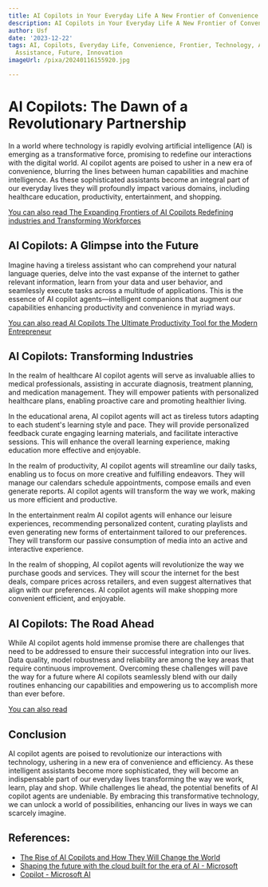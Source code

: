 ```yaml
---
title: AI Copilots in Your Everyday Life A New Frontier of Convenience
description: AI Copilots in Your Everyday Life A New Frontier of Convenience
author: Usf
date: '2023-12-22'
tags: AI, Copilots, Everyday Life, Convenience, Frontier, Technology, Automation,
  Assistance, Future, Innovation
imageUrl: /pixa/20240116155920.jpg

---
```

#  AI Copilots: The Dawn  of a Revolutionary Partnership

In a world where technology is rapidly evolving artificial  intelligence (AI) is emerging as a transformative force, promising to redefine  our interactions with the digital world. AI copilot agents are poised to usher in a new era of  convenience, blurring the lines between human capabilities and machine intelligence. As these  sophisticated assistants become an  integral part of our everyday lives  they will profoundly impact various domains, including healthcare education, productivity, entertainment, and shopping.

[You can  also read  The Expanding Frontiers of AI Copilots Redefining industries and Transforming Workforces](The%20Expanding%20Frontiers%20of%20AI%20Copilots%20Redefining%20industries%20and%20Transforming%20Workforces)


## AI Copilots: A Glimpse into the Future

Imagine having a tireless assistant who can comprehend your natural language queries,  delve into the vast expanse of the internet to gather relevant information, learn  from your data and user behavior, and seamlessly execute tasks across a multitude of applications. This is the essence of  AI copilot agents—intelligent companions that augment our capabilities enhancing productivity and  convenience in myriad  ways.

[You can also read AI Copilots  The Ultimate Productivity Tool  for the Modern Entrepreneur](AI%20Copilots%20The%20Ultimate%20Productivity%20Tool%20for%20the%20Modern%20Entrepreneur)


## AI Copilots: Transforming Industries

In  the realm of healthcare AI  copilot agents will serve  as invaluable allies to  medical professionals,  assisting in accurate diagnosis, treatment planning, and medication management. They will empower patients with personalized healthcare plans, enabling proactive care and promoting healthier living.

In the educational arena, AI  copilot  agents will act as  tireless  tutors adapting to each student's learning  style  and pace. They will provide personalized feedback curate engaging learning materials, and facilitate interactive sessions. This will enhance the overall learning experience, making education more effective and enjoyable.

In the  realm of productivity, AI copilot agents will streamline our daily tasks, enabling us to focus on more creative and fulfilling endeavors. They will manage our calendars schedule appointments, compose emails and even generate reports. AI copilot agents will transform the way we work, making us more efficient and productive.

In the entertainment  realm AI copilot agents will enhance our leisure experiences,  recommending personalized content, curating playlists and even generating  new forms of entertainment tailored to our preferences.  They will transform our passive consumption of  media into an active and interactive experience.

In the realm of shopping, AI copilot agents will revolutionize the way we purchase goods and services. They will scour the internet for the best deals, compare prices across retailers, and  even suggest alternatives that align with our preferences. AI copilot  agents will make shopping more convenient efficient,  and enjoyable.

##  AI Copilots: The Road Ahead

While  AI copilot agents hold  immense promise there are challenges that need to be addressed to ensure their successful  integration into our  lives. Data quality, model  robustness and reliability are among the key areas that require continuous improvement. Overcoming these  challenges will pave the way for a future where AI copilots seamlessly blend with our daily routines  enhancing our capabilities and empowering us to accomplish  more than  ever before.

[You can also read ]()


## Conclusion

AI copilot agents are poised to revolutionize  our interactions with technology, ushering in a new era of convenience and efficiency. As these intelligent assistants  become more sophisticated, they will become an  indispensable part of our everyday  lives transforming the way we work, learn, play and shop. While challenges lie ahead, the potential benefits of AI copilot agents are undeniable. By embracing this transformative technology, we can  unlock  a world of possibilities, enhancing our lives in ways  we can scarcely  imagine.

## References:
- [The Rise of AI Copilots and How They Will Change the World](https://www.linkedin.com/pulse/rise-ai-copilots-how-change-world-luis-juarez--57rsf?trk=article-ssr-frontend-pulse_more-articles_related-content-card)
- [Shaping the future with the cloud built for the era of AI - Microsoft](https://www.microsoft.com/en-us/microsoft-cloud/blog/2023/10/02/shaping-the-future-with-the-cloud-built-for-the-era-of-ai/)
- [Copilot - Microsoft AI](https://www.microsoft.com/en-us/copilot)
